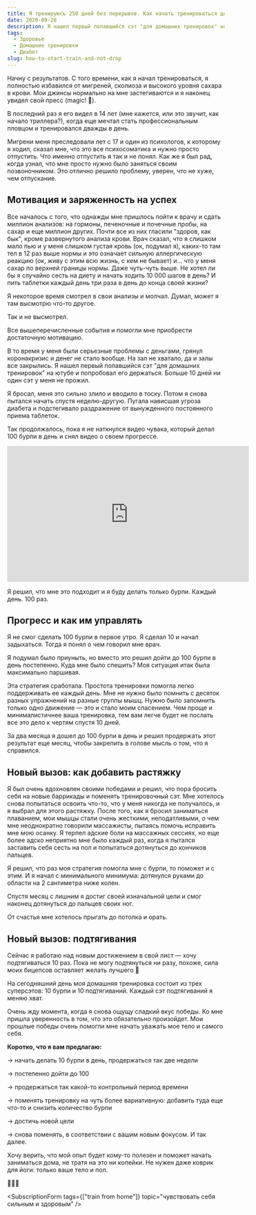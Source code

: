 ```yaml
---
title: Я тренируюсь 250 дней без перерывов. Как начать тренироваться дома с нуля?
date: 2020-09-28
description: Я нашел первый попавшийся сэт "для домашних тренировок" на ютубе и попробовал его держаться. Больше 10 дней ни один сэт у меня не прожил.
tags:
  - Здоровье
  - Домашние тренировки
  - Диабет
slug: how-to-start-train-and-not-drop
---
```



Начну с результатов. С того времени, как я начал тренироваться, я полностью избавился от мигреней, сколиоза и высокого уровня сахара в крови. Мои джинсы нормально на мне застегиваются и я наконец увидел свой пресс (magic! 👀).

В последний раз я его видел в 14 лет (мне кажется, или это звучит, как начало триллера?), когда еще мечтал стать профессиональным пловцом и тренировался дважды в день.

Мигрени меня преследовали лет с 17 и один из психологов, к которому я ходил, сказал мне, что это все психосоматика и нужно просто отпустить. Что именно отпустить я так и не понял. Как же я был рад, когда узнал, что мне просто нужно было заняться своим позвоночником. Это отлично решило проблему, уверен, что не хуже, чем отпускание.

## Мотивация и заряженность на успех

Все началось с того, что однажды мне пришлось пойти к врачу и сдать миллион анализов: на гормоны, печеночные и почечные пробы, на сахар и еще миллион других. Почти все из них гласили "здоров, как бык", кроме развернутого анализа крови. Врач сказал, что я слишком мало пью и у меня слишком густая кровь (ок, подумал я), каких-то там тел в 12 раз выше нормы и это означает сильную аллергическую реакцию (ок, живу с этим всю жизнь, с кем не бывает) и... что у меня сахар по верхней границы нормы. Даже чуть-чуть выше. Не хотел ли бы я случайно сесть на диету и начать ходить 10 000 шагов в день? И пить таблетки каждый день три раза в день до конца своей жизни?

Я некоторое время смотрел в свои анализы и молчал. Думал, может я там высмотрю что-то другое.

Так и не высмотрел.

Все вышеперечисленные события и помогли мне приобрести достаточную мотивацию.

В то время у меня были серьезные проблемы с деньгами, грянул коронакризис и денег не стало вообще. На зал не хватало, да и залы все закрылись. Я нашел первый попавшийся сэт "для домашних тренировок" на ютубе и попробовал его держаться. Больше 10 дней ни один сэт у меня не прожил.

Я бросал, меня это сильно злило и вводило в тоску. Потом я снова пытался начать спустя неделю-другую. Пугала нависшая угроза диабета и подстегивало раздражение от вынужденного постоянного приема таблеток.

Так продолжалось, пока я не наткнулся видео чувака, который делал 100 бурпи в день и снял видео о своем прогрессе.

<iframe
  width="560"
  height="315"
  src="https://www.youtube.com/embed/pnqO8sh7ztc"
  frameborder="0"
  allow="accelerometer; autoplay; clipboard-write; encrypted-media; gyroscope; picture-in-picture"
  allowfullscreen
></iframe>

Я решил, что мне это подходит и я буду делать только бурпи. Каждый день. 100 раз.

## Прогресс и как им управлять

Я не смог сделать 100 бурпи в первое утро. Я сделал 10 и начал задыхаться. Тогда я понял о чем говорил мне врач.

Я подумал было приуныть, но вместо это решил дойти до 100 бурпи в день постепенно. Куда мне было спешить? Моя ситуация итак была максимально паршивая.

Эта стратегия сработала. Простота тренировки помогла легко поддерживать ее каждый день. Мне не нужно было помнить с десяток разных упражнений на разные группы мышц. Нужно было запомнить только одно движение — это и стало моим спасением. Чем проще и минималистичнее ваша тренировка, тем вам легче будет не послать все это дело к чертям спустя 10 дней.

За два месяца я дошел до 100 бурпи в день и решил продержать этот результат еще месяц, чтобы закрепить в голове мысль о том, что я справился.

## Новый вызов: как добавить растяжку

Я был очень вдохновлен своими победами и решил, что пора бросить себя на новые баррикады и поменять тренировочный сэт. Мне хотелось снова попытаться освоить что-то, что у меня никогда не получалось, и я выбрал для этого растяжку. После того, как я бросил заниматься плаванием, мои мышцы стали очень жесткими, неподатливыми, о чем мне неоднократно говорили массажисты, пытаясь помочь исправить мне мою осанку. Я терпел адские боли на массажных сессиях, но еще более адско неприятно мне было каждый раз, когда я пытался заставить себя сесть на пол и попытаться дотянуться до кончиков пальцев.

Я решил, что раз моя стратегия помогла мне с бурпи, то поможет и с этим. И я начал с минимального минимума: дотянулся руками до области на 2 сантиметра ниже колен.

Спустя месяц с лишним я достиг своей изначальной цели и смог наконец дотянуться до пальцев своих ног.

От счастья мне хотелось прыгать до потолка и орать.

## Новый вызов: подтягивания

Сейчас я работаю над новым достижением в свой лист — хочу подтягиваться 10 раз. Пока не могу подтянуться ни разу, похоже, сила моих бицепсов оставляет желать лучшего 🙂

На сегодняшний день моя домашняя тренировка состоит из трех суперсэтов: 10 бурпи и 10 подтягиваний. Каждый сэт подтягиваний я меняю хват.

Очень жду момента, когда я снова ощущу сладкий вкус победы. Ко мне пришла уверенность в том, что это обязательно произойдет. Мои прошлые победы очень помогли мне начать уважать мое тело и самого себя.

**Коротко, что я вам предлагаю:**

→ начать делать 10 бурпи в день, продержаться так две недели

→ постепенно дойти до 100

→ продержаться так какой-то контрольный период времени

→ поменять тренировку на чуть более вариативную: добавить туда еще что-то и снизить количество бурпи

→ достичь новой цели

→ снова поменять, в соответствии с вашим новым фокусом. И так далее.

Хочу верить, что мой опыт будет кому-то полезен и поможет начать заниматься дома, не тратя на это ни копейки. Не нужен даже коврик для йоги: только ваше тело и пол.

💪💪💪

<SubscriptionForm
  tags={["train from home"]}
  topic="чувствовать себя сильным и здоровым"
/>
